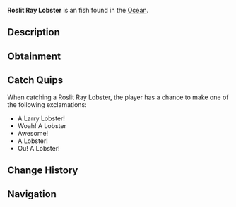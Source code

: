 {{FishInfobox
|image          = Roslit Ray Lobster.png
|rarity         = Unusual
|sea            = First Sea, Second Sea
|location       = [[Ocean]]
|sublocation    = 
|sources        = Lobster Cage
|radar_location = 
|xp             = 560
|weather        = Windy
|time           = 
|season         = Summer, Autumn
|bait           = 
|base_weight    = 4
|base_value     = 630
|weight_range   = 2.7
|base_chance    = 50
|base_resil     = 45
}}
'''Roslit Ray Lobster''' is an {{Rarity|Unusual}} fish found in the [[Ocean]].

== Description ==
{{Description|Lobsters are valuable crustaceans known for their rich, succulent meat. Lobsters are most active in the summer to autumn, and are commonly caught in crab cages during calm clear days.|Bestiary Entry}}

== Obtainment ==
{{Description|Caught in oceans using a lobster cage.|Bestiary Hint}}

== Catch Quips ==
When catching a Roslit Ray Lobster, the player has a chance to make one of the following exclamations:
* A Larry Lobster!
* Woah! A Lobster
* Awesome!
* A Lobster!
* Ou! A Lobster!

== Change History ==
{{Change History|{{subst:Current Version}}}}

== Navigation ==
{{Fish Navbox|Ocean}}